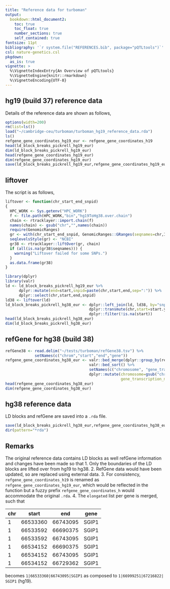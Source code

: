 ```yaml
---
title: "Reference data for turboman"
output:
  bookdown::html_document2:
    toc: true
    toc_float: true
    number_sections: true
    self_contained: true
fontsize: 11pt
bibliography: '`r system.file("REFERENCES.bib", package="pQTLtools")`'
csl: nature-genetics.csl
pkgdown:
  as_is: true
vignette: >
  %\VignetteIndexEntry{An Overview of pQTLtools}
  %\VignetteEngine{knitr::rmarkdown}
  %\VignetteEncoding{UTF-8}
---
```


## hg19 (build 37) reference data

Details of the reference data are shown as follows,

```r
options(width=200)
rm(list=ls())
load("~/cambridge-ceu/turboman/turboman_hg19_reference_data.rda")
ls()
refgene_gene_coordinates_hg19_eur <- refgene_gene_coordinates_h19
head(ld_block_breaks_pickrell_hg19_eur)
dim(ld_block_breaks_pickrell_hg19_eur)
head(refgene_gene_coordinates_hg19_eur)
dim(refgene_gene_coordinates_hg19_eur)
save(ld_block_breaks_pickrell_hg19_eur,refgene_gene_coordinates_hg19_eur,file="turboman_hg19_reference_data.rda")
```

## liftover

The script is as follows,

```r
liftover <- function(chr_start_end_snpid)
{
  HPC_WORK <- Sys.getenv("HPC_WORK")
  f <- file.path(HPC_WORK,"bin","hg19ToHg38.over.chain")
  chain <- rtracklayer::import.chain(f)
  names(chain) <- gsub("chr","",names(chain))
  require(GenomicRanges)
  gr <- with(chr_start_end_snpid, GenomicRanges::GRanges(seqnames=chr,IRanges::IRanges(start,end),snpid=snpid))
  seqlevelsStyle(gr) <- "NCBI"
  gr38 <- rtracklayer::liftOver(gr, chain)
  if (all(is.na(gr38$seqnames))) {
    warning("Liftover failed for some SNPs.")
  }
  as.data.frame(gr38)
}

library(dplyr)
library(valr)
ld <- ld_block_breaks_pickrell_hg19_eur %>%
      dplyr::mutate(end=start,snpid=paste(chr,start,end,sep=":")) %>%
      dplyr::select(chr,start,end,snpid)
ld38 <- liftover(ld)
ld_block_breaks_pickrell_hg38_eur <- dplyr::left_join(ld, ld38, by="snpid") %>%
                                     dplyr::transmute(chr,start=start.y) %>%
                                     dplyr::filter(!is.na(start))
head(ld_block_breaks_pickrell_hg38_eur)
dim(ld_block_breaks_pickrell_hg38_eur)
```

## refGene for hg38 (build 38)

```r
refGene38 <- read.delim("~/tests/turboman/refGene38.tsv") %>%
             setNames(c("chrom","start","end","gene"))
refgene_gene_coordinates_hg38_eur <- valr::bed_merge(dplyr::group_by(refGene38,gene)) %>%
                                     valr::bed_sort() %>%
                                     setNames(c("chromosome", "gene_transcription_start", "gene_transcription_stop", "gene_name")) %>%
                                     dplyr::mutate(chromosome=gsub("chr","",chromosome),
                                                   gene_transcription_midposition=(gene_transcription_start+gene_transcription_stop)/2)
head(refgene_gene_coordinates_hg38_eur)
dim(refgene_gene_coordinates_hg38_eur)
```

## hg38 reference data

LD blocks and refGene are saved into a `.rda` file.

```r
save(ld_block_breaks_pickrell_hg38_eur,refgene_gene_coordinates_hg38_eur,file="turboman_hg38_reference_data.rda")
dir(pattern="*rda")
```

## Remarks

The original reference data contains LD blocks as well refGene information and changes have been made so that
1. Only the boundaries of the LD blocks are lifted over from hg19 to hg38.
2. RefGene data would have been updated, so are replaced using external data.
3. For consistency, `refgene_gene_coordinates_h19` is renamed as `refgene_gene_coordinates_hg19_eur`, which would be reflected in the function but a fuzzy prefix `refgene_gene_coordinates_h` would accommodate the original `.rda`.
4. The `elongated` list per gene is merged, such that

chr|start|end|gene
---|-----|---|-----------
1|66533360|66743095|SGIP1
1|66533592|66690375|SGIP1
1|66533592|66743095|SGIP1
1|66534152|66690375|SGIP1
1|66534152|66743095|SGIP1
1|66534152|66729362|SGIP1

becomes `1|66533360|66743095|SGIP1` as composed to `1|66999251|67216822| SGIP1` (hg19).
